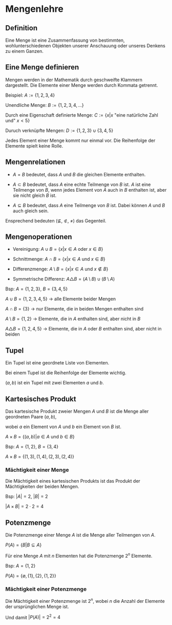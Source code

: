 # Mengenlehre

## Definition

Eine Menge ist eine Zusammenfassung von bestimmten,
wohlunterschiedenen Objekten unserer Anschauung oder unseres Denkens zu einem Ganzen.

## Eine Menge definieren

Mengen werden in der Mathematik durch geschweifte Klammern dargestellt.
Die Elemente einer Menge werden durch Kommata getrennt.

Beispiel: $A := \{1, 2, 3, 4\}$

Unendliche Menge: $B := \{1, 2, 3, 4, ...\}$

Durch eine Eigenschaft definierte Menge: $C := \{x | x \text{ "eine natürliche Zahl und" } x < 5\}$

Duruch verknüpfte Mengen: $D := \{1, 2, 3\} \cup \{3, 4, 5\}$


<Callout emoji="💡">
  Jedes Element einer Menge kommt nur einmal vor. Die Reihenfolge der Elemente
  spielt keine Rolle.
</Callout>

## Mengenrelationen

- $A = B$ bedeutet, dass $A$ und $B$ die gleichen Elemente enthalten.
- $A \subset B$ bedeutet, dass $A$ eine echte Teilmenge von $B$ ist.
  $A$ ist eine Teilmenge von $B$, wenn jedes Element von $A$ auch in $B$ enthalten ist, aber sie nicht gleich $B$ ist.

- $A \subseteq B$ bedeutet, dass $A$ eine Teilmenge von $B$ ist.
  Dabei können $A$ und $B$ auch gleich sein.

Ensprechend bedeuten ($\nsubseteq$, $\not\subset$, $\neq$) das Gegenteil.

## Mengenoperationen

- Vereinigung: $A \cup B = \{x | x \in A \text{ oder } x \in B\}$

- Schnittmenge: $A \cap B = \{x | x \in A \text{ und } x \in B\}$

- Differenzmenge: $A \setminus B = \{x | x \in A \text{ und } x \notin B\}$

- Symmetrische Differenz: $A \triangle B = (A \setminus B) \cup (B \setminus A)$

Bsp: $A = \{1, 2, 3\}$, $B = \{3, 4, 5\}$

$A \cup B = \{1, 2, 3, 4, 5\}$ -> alle Elemente beider Mengen

$A \cap B = \{3\}$ -> nur Elemente, die in beiden Mengen enthalten sind

$A \setminus B = \{1, 2\}$ -> Elemente, die in $A$ enthalten sind, aber nicht in $B$

$A \triangle B = \{1, 2, 4, 5\}$ -> Elemente, die in $A$ oder $B$ enthalten sind, aber nicht in beiden

## Tupel

Ein Tupel ist eine geordnete Liste von Elementen.

<Callout emoji="💡">
  Bei einem Tupel ist die Reihenfolge der Elemente wichtig.
</Callout>

$(a, b)$ ist ein Tupel mit zwei Elementen $a$ und $b$.

## Kartesisches Produkt

Das kartesische Produkt zweier Mengen $A$ und $B$ ist die Menge aller geordneten Paare $(a, b)$,

wobei $a$ ein Element von $A$ und $b$ ein Element von $B$ ist.

$A \times B = \{(a, b) | a \in A \text{ und } b \in B\}$

Bsp: $A = \{1, 2\}$, $B = \{3, 4\}$

$A \times B = \{(1, 3), (1, 4), (2, 3), (2, 4)\}$

### Mächtigkeit einer Menge

Die Mächtigkeit eines kartesischen Produkts ist das Produkt der Mächtigkeiten der beiden Mengen.

Bsp: $|A| = 2$, $|B| = 2$

$|A \times B| = 2 \cdot 2 = 4$

## Potenzmenge

Die Potenzmenge einer Menge $A$ ist die Menge aller Teilmengen von $A$.

$P(A) = \{B | B \subseteq A\}$

Für eine Menge $A$ mit $n$ Elementen hat die Potenzmenge $2^n$ Elemente.

Bsp: $A = \{1, 2\}$

$P(A) = \{\emptyset, \{1\}, \{2\}, \{1, 2\}\}$

### Mächtigkeit einer Potenzmenge

Die Mächtigkeit einer Potenzmenge ist $2^n$, wobei $n$ die Anzahl der Elemente der ursprünglichen Menge ist.

Und damit $|P(A)| = 2^2 = 4$
